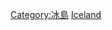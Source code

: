 {{Commons category|Subdivisions of Iceland}}
{{Catmore}}

[[Category:冰島|Category:冰島]]
[[Category:歐洲國家行政區劃|Iceland]]